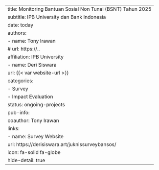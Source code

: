 ---
title: Monitoring Bantuan Sosial Non Tunai (BSNT) Tahun 2025
subtitle: IPB University dan Bank Indonesia
date: today
authors:
  - name: Tony Irawan
#    url: https://..
    affiliation: IPB University
  - name: Deri Siswara
    url: {{< var website-url >}}
categories:
  - Survey
  - Impact Evaluation
status: ongoing-projects
pub-info:
  coauthor: Tony Irawan
  links:
    - name: Survey Website
      url: https://derisiswara.art/juknissurveybansos/
      icon: fa-solid fa-globe
hide-detail: true
---